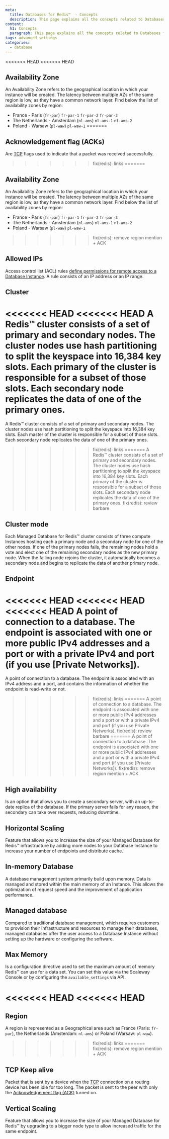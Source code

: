 ```yaml
---
meta:
  title: Databases for Redis™  - Concepts
  description: This page explains all the concepts related to Databases for Redis™ .
content:
  h1: Concepts
  paragraph: This page explains all the concepts related to Databases for Redis™ .
tags: advanced settings
categories:
  - database
---
```


<Concept opened>

<<<<<<< HEAD
<<<<<<< HEAD
## Availability Zone 

An Availability Zone refers to the geographical location in which your instance will be created. The latency between multiple AZs of the same region is low, as they have a common network layer. Find below the list of availability zones by region:

- France - Paris (`fr-par`)
  `fr-par-1`
  `fr-par-2`
  `fr-par-3`
- The Netherlands - Amsterdam (`nl-ams`)
  `nl-ams-1`
  `nl-ams-2` 
- Poland - Warsaw (`pl-waw`)
  `pl-waw-1`
=======
## Acknowledgement flag (ACKs)  

Are [TCP](https://en.wikipedia.org/wiki/Transmission_Control_Protocol) flags used to indicate that a packet was received successfully.
>>>>>>> fix(redis): links
=======
## Availability Zone 

An Availability Zone refers to the geographical location in which your instance will be created. The latency between multiple AZs of the same region is low, as they have a common network layer. Find below the list of availability zones by region:

- France - Paris (`fr-par`)
  `fr-par-1`
  `fr-par-2`
  `fr-par-3`
- The Netherlands - Amsterdam (`nl-ams`)
  `nl-ams-1`
  `nl-ams-2` 
- Poland - Warsaw (`pl-waw`)
  `pl-waw-1`
>>>>>>> fix(redis): remove region mention + ACK

</Concept>

<Concept opened>

## Allowed IPs

Access control list (ACL) rules [define permissions for remote access to a Database Instance](/databases/databases-for-postgresql-and-mysql/how-to/manage-allowed-ip-addresses/). A rule consists of an IP address or an IP range.

</Concept>

<Concept opened>

## Cluster 

<<<<<<< HEAD
<<<<<<< HEAD
A Redis™ cluster consists of a set of primary and secondary nodes. The cluster nodes use hash partitioning to split the keyspace into 16,384 key slots. Each primary of the cluster is responsible for a subset of those slots. Each secondary node replicates the data of one of the primary ones.
=======
A Redis™ cluster consists of a set of primary and secondary nodes. The cluster nodes use hash partitioning to split the keyspace into 16,384 key slots. Each master of the cluster is responsible for a subset of those slots. Each secondary node replicates the data of one of the primary ones.
>>>>>>> fix(redis): links
=======
A Redis™ cluster consists of a set of primary and secondary nodes. The cluster nodes use hash partitioning to split the keyspace into 16,384 key slots. Each primary of the cluster is responsible for a subset of those slots. Each secondary node replicates the data of one of the primary ones.
>>>>>>> fix(redis): review barbare

</Concept>

<Concept opened>

## Cluster mode

Each Managed Database for Redis™ cluster consists of three compute Instances hosting each a primary node and a secondary node for one of the other nodes. If one of the primary nodes fails, the remaining nodes hold a vote and elect one of the remaining secondary nodes as the new primary node. When the failing node rejoins the cluster, it automatically becomes a secondary node and begins to replicate the data of another primary node. 

</Concept>

<Concept>

## Endpoint

<<<<<<< HEAD
<<<<<<< HEAD
<<<<<<< HEAD
A point of connection to a database. The endpoint is associated with one or more public IPv4 addresses and a port or with a private IPv4 and port (if you use [Private Networks]).
=======
A point of connection to a database. The endpoint is associated with an IPv4 address and a port, and contains the information of whether the endpoint is read-write or not.
>>>>>>> fix(redis): links
=======
A point of connection to a database. The endpoint is associated with one or more public IPv4 addresses and a port or with a private IPv4 and port (if you use Private Networks).
>>>>>>> fix(redis): review barbare
=======
A point of connection to a database. The endpoint is associated with one or more public IPv4 addresses and a port or with a private IPv4 and port (if you use [Private Networks]).
>>>>>>> fix(redis): remove region mention + ACK

</Concept>

<Concept>

## High availability

Is an option that allows you to create a secondary server, with an up-to-date replica of the database. If the primary server fails for any reason, the secondary can take over requests, reducing downtime.

</Concept>

<Concept>

## Horizontal Scaling

Feature that allows you to increase the size of your Managed Database for Redis™  infrastructure by adding more nodes to your Database Instance to increase your number of endpoints and distribute cache. 

</Concept>

<Concept>

## In-memory Database 

A database management system primarily build upon memory. Data is managed and stored within the main memory of an Instance. This allows the optimization of request speed and the improvement of application performance. 

</Concept>

<Concept>

## Managed database

Compared to traditional database management, which requires customers to provision their infrastructure and resources to manage their databases, managed databases offer the user access to a Database Instance without setting up the hardware or configuring the software.

</Concept>

<Concept>

## Max Memory

Is a configuration directive used to set the maximum amount of memory Redis™ can use for a data set. You can set this value via the Scaleway Console or by configuring the `available_settings` via API.

</Concept>

<Concept>

<<<<<<< HEAD
<<<<<<< HEAD
=======
## Region

A region is represented as a Geographical area such as France (Paris: `fr-par`), the Netherlands (Amsterdam: `nl-ams`) or Poland (Warsaw: `pl-waw`).

</Concept>

<Concept>

>>>>>>> fix(redis): links
=======
>>>>>>> fix(redis): remove region mention + ACK
## TCP Keep alive 

Packet that is sent by a device when the [TCP](https://en.wikipedia.org/wiki/Transmission_Control_Protocol) connection on a routing device has been idle for too long. The packet is sent to the peer with only the [Acknowledgement flag (ACK)](#acknowledgement-flag-(acks)) turned on. 

</Concept>

<Concept>

## Vertical Scaling  

Feature that allows you to increase the size of your Managed Database for Redis™  by upgrading to a bigger node type to allow increased traffic for the same endpoint. 

</Concept>